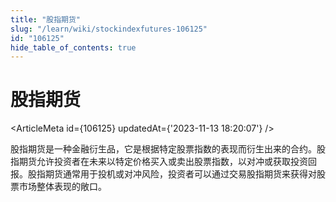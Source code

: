 ```yaml
---
title: "股指期货"
slug: "/learn/wiki/stockindexfutures-106125"
id: "106125"
hide_table_of_contents: true
---
```



# 股指期货

<ArticleMeta id={106125} updatedAt={'2023-11-13 18:20:07'} />
<div className='border-solid border-b border-t-0 my-4 border-[var(--ifm-color-gray-300)]' />

股指期货是一种金融衍生品，它是根据特定股票指数的表现而衍生出来的合约。股指期货允许投资者在未来以特定价格买入或卖出股票指数，以对冲或获取投资回报。股指期货通常用于投机或对冲风险，投资者可以通过交易股指期货来获得对股票市场整体表现的敞口。
